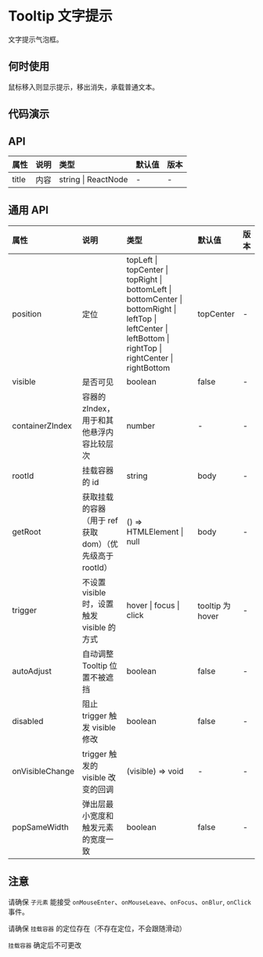


# Tooltip 文字提示

文字提示气泡框。

## 何时使用

鼠标移入则显示提示，移出消失，承载普通文本。

## 代码演示

<CodeWrapper>
    <CodeBox title="基本" desc={descNormal} code={codeNormal}>
        <DemoNormal />
    </CodeBox>
    <CodeBox title="定位" desc={descPosition} code={codePosition}>
        <DemoPosition />
    </CodeBox>
</CodeWrapper>

## API

<div className="api">

| 属性  | 说明 | 类型                | 默认值 | 版本 |
| :---- | :--- | :------------------ | :----- | :--- |
| title | 内容 | string \| ReactNode | -      | -    |

</div>

## 通用 API

<div className="api">

| 属性            | 说明                                                     | 类型                                                                                                                                                           | 默认值           | 版本 |
| :-------------- | :------------------------------------------------------- | :------------------------------------------------------------------------------------------------------------------------------------------------------------- | :--------------- | :--- |
| position        | 定位                                                     | topLeft \| topCenter \| topRight \| bottomLeft \| bottomCenter \| bottomRight \| leftTop \| leftCenter \| leftBottom \| rightTop \| rightCenter \| rightBottom | topCenter        | -    |
| visible         | 是否可见                                                 | boolean                                                                                                                                                        | false            | -    |
| containerZIndex | 容器的 zIndex， 用于和其他悬浮内容比较层次               | number                                                                                                                                                         | -                | -    |
| rootId          | 挂载容器的 id                                            | string                                                                                                                                                         | body             | -    |
| getRoot         | 获取挂载的容器（用于 ref 获取 dom）（优先级高于 rootId） | () => HTMLElement \| null                                                                                                                                      | body             | -    |
| trigger         | 不设置 visible 时，设置触发 visible 的方式               | hover \| focus \| click                                                                                                                                        | tooltip 为 hover | -    |
| autoAdjust      | 自动调整 Tooltip 位置不被遮挡                            | boolean                                                                                                                                                        | false            | -    |
| disabled        | 阻止 trigger 触发 visible 修改                           | boolean                                                                                                                                                        | false            | -    |
| onVisibleChange | trigger 触发的 visible 改变的回调                        | (visible) => void                                                                                                                                              | -                | -    |
| popSameWidth    | 弹出层最小宽度和触发元素的宽度一致                       | boolean                                                                                                                                                        | false            | -    |

</div>

## 注意

请确保 `子元素` 能接受 `onMouseEnter`、`onMouseLeave`、`onFocus`、`onBlur`, `onClick` 事件。

请确保 `挂载容器` 的定位存在（不存在定位，不会跟随滑动）

`挂载容器` 确定后不可更改

